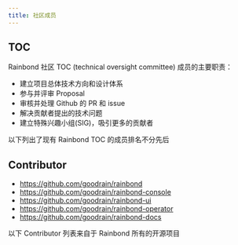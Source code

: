 ```yaml
---
title: 社区成员
---
```



## TOC

Rainbond 社区 TOC (technical oversight committee) 成员的主要职责：

* 建立项目总体技术方向和设计体系
* 参与并评审 Proposal
* 审核并处理 Github 的 PR 和 issue
* 解决贡献者提出的技术问题
* 建立特殊兴趣小组(SIG)，吸引更多的贡献者

以下列出了现有 Rainbond TOC 的成员排名不分先后


<TocCardList/>

## Contributor

* https://github.com/goodrain/rainbond
* https://github.com/goodrain/rainbond-console
* https://github.com/goodrain/rainbond-ui
* https://github.com/goodrain/rainbond-operator
* https://github.com/goodrain/rainbond-docs

以下 Contributor 列表来自于 Rainbond 所有的开源项目
<ContributorCardList/>
